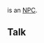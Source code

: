 {{Npc
|area=Incarnam
|loc=Lake
|coords=[0,-2]
|details=Outside [[Incarnam Tailors' Workshop]] and [[Incarnam Shoemakers' Workshop]].
|options=[[{{PAGENAME}}#Talk|Talk]]
}}
'''{{PAGENAME}}''' is an [[NPC]].
<br style="clear:both" />

==Talk==
{{dialog|text=They say that Shoemakers are always the worst shod. Twaddle! I am my biggest customer and my feet are perfectly protected. My boots give me heart and sole!
; Find out more about the Shoemaker profession.
Do you think adventurers would still be able to travel so far and wide without good shoes? And not to mention belts. How many red-faced heroes would be found with their pants down if a belt were to fail at a crucial moment? They certainly wouldn't be able to just turn the other cheek!
; Ask how to craft boots and belts.
Well, you go to a Shoemakers' workshop and use a tailoring bench of course! But before you go and make even a simple repair of sandals, obviously you need to have procured the right materials.
; Say thank you for this information.
}}
